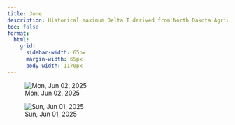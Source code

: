 ```yaml
---
title: June
description: Historical maximum Delta T derived from North Dakota Agricultural Weather Network hourly data, which is available at [NDAWN.org](https://ndawn.ndsu.nodak.edu/current.html)
toc: false
format:
  html:
    grid: 
      sidebar-width: 65px
      margin-width: 65px
      body-width: 1170px
---
```


::: {layout-ncol=4}
![Mon, Jun 02, 2025](images/historical-delta-t-2025-06-02.png){.lightbox group="gallery" fig-alt="historical-delta-t-2025-06-02"}

![Sun, Jun 01, 2025](images/historical-delta-t-2025-06-01.png){.lightbox group="gallery" fig-alt="historical-delta-t-2025-06-01"}
:::
